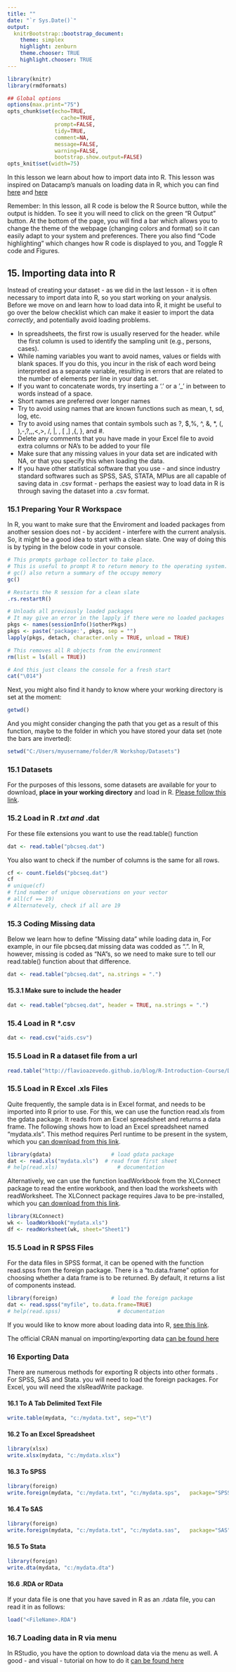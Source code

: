 ```yaml
---
title: ""
date: "`r Sys.Date()`"
output:
  knitrBootstrap::bootstrap_document:
    theme: simplex
    highlight: zenburn
    theme.chooser: TRUE
    highlight.chooser: TRUE
---
```


```r
library(knitr)
library(rmdformats)

## Global options
options(max.print="75")
opts_chunk$set(echo=TRUE,
	             cache=TRUE,
               prompt=FALSE,
               tidy=TRUE,
               comment=NA,
               message=FALSE,
               warning=FALSE,
               bootstrap.show.output=FALSE)
opts_knit$set(width=75)
```

In this lesson we learn about how to import data into R. This lesson was inspired on Datacamp's manuals on loading data in R, which you can find [here](https://www.datacamp.com/community/tutorials/r-tutorial-read-excel-into-r#gs.7tKxgHg) and [here](https://www.datacamp.com/community/tutorials/r-data-import-tutorial#gs.xrP7WZM)

Remember: In this lesson, all R code is below the R Source button, while the output is hidden. To see it you will need to click on the green "R Output" button. At the bottom of the page, you will find a bar which allows you to change the theme of the webpage (changing colors and format) so it can easily adapt to your system and preferences. There you also find "Code highlighting" which changes how R code is displayed to you, and Toggle R code and Figures.

## 15. Importing data into R

Instead of creating your dataset - as we did in the last lesson - it is often necessary to import data into R, so you start working on your analysis. Before we move on and learn how to load data into R, it might be useful to go over the below checklist which can make it easier to import the data _correctly_, and potentially avoid loading problems.   

* In spreadsheets, the first row is usually reserved for the header.
while the first column is used to identify the sampling unit (e.g., persons, cases). 
* While naming variables you want to avoid names, values or fields with blank spaces. If you do this, you incur in the risk of each word being interpreted as a separate variable, resulting in errors that are related to the number of elements per line in your data set.
* If you want to concatenate words, try inserting a '.' or a '_' in between to words instead of a space.
* Short names are preferred over longer names
* Try to avoid using names that are known functions such as mean, t, sd, log, etc.
* Try to avoid using names that contain symbols such as ?, $,%, ^, &, *, (, ),-,?,,,<,>, /, |, \, [ ,] ,{, }, and #.
* Delete any comments that you have made in your Excel file to avoid extra columns or NA's to be added to your file
* Make sure that any missing values in your data set are indicated with NA, or that you specify this when loading the data.
* If you have other statistical software that you use - and since industry standard softwares such as SPSS, SAS, STATA, MPlus are all capable of saving data in .csv format - perhaps the easiest way to load data in R is through saving the dataset into a .csv format.

### 15.1 Preparing Your R Workspace

In R, you want to make sure that the Enviroment and loaded packages from another session does not - by accident - interfere with the current analysis. So, it might be a good idea to start with a clean slate. One way of doing this is by typing in the below code in your console.

```r
# This prompts garbage collector to take place. 
# This is useful to prompt R to return memory to the operating system.
# gc() also return a summary of the occupy memory
gc()

# Restarts the R session for a clean slate
.rs.restartR() 

# Unloads all previously loaded packages
# It may give an error in the lapply if there were no loaded packages
pkgs <- names(sessionInfo()$otherPkgs) 
pkgs <- paste('package:', pkgs, sep = "")
lapply(pkgs, detach, character.only = TRUE, unload = TRUE)

# This removes all R objects from the environment
rm(list = ls(all = TRUE))

# And this just cleans the console for a fresh start
cat("\014")  
```

Next, you might also find it handy to know where your working directory is set at the moment:

```r
getwd()
```

And you might consider changing the path that you get as a result of this function, maybe to the folder in which you have stored your data set (note the bars are inverted):

```r
setwd("C:/Users/myusername/folder/R Workshop/Datasets")
```

### 15.1 Datasets

For the purposes of this lessons, some datasets are available for your to download, **place in your working directory** and load in R. [Please follow this link](https://github.com/flavioazevedo/flavioazevedo.github.io/tree/master/blog/R-Introduction-Course/Datasets).

### 15.2 Load in R *.txt and *.dat

For these file extensions you want to use the read.table() function

```r
dat <- read.table("pbcseq.dat")
```

You also want to check if the number of columns is the same for all rows.

```r
cf <- count.fields("pbcseq.dat")
cf
# unique(cf)     
# find number of unique observations on your vector
# all(cf == 19)  
# Alternatevely, check if all are 19
```

### 15.3 Coding Missing data

Below we learn how to define "Missing data" while loading data in, For example, in our file pbcseq.dat missing data was codded as ".". In R, however, missing is coded as "NA"s, so we need to make sure to tell our read.table() function about that difference.

```r
dat <- read.table("pbcseq.dat", na.strings = ".") 
```

#### 15.3.1 Make sure to include the header

```r
dat <- read.table("pbcseq.dat", header = TRUE, na.strings = ".")
```

### 15.4 Load in R *.csv

```r
dat <- read.csv("aids.csv")
```

### 15.5 Load in R a dataset file from a url

```r
read.table("http://flavioazevedo.github.io/blog/R-Introduction-Course/Datasets/sexualat.dat")
```

### 15.5 Load in R Excel .xls Files

Quite frequently, the sample data is in Excel format, and needs to be imported into R prior to use. For this, we can use the function read.xls from the gdata package. It reads from an Excel spreadsheet and returns a data frame. The following shows how to load an Excel spreadsheet named "mydata.xls". This method requires Perl runtime to be present in the system, which you [can download from this link](https://www.perl.org/get.html).

```r
library(gdata)                   # load gdata package 
dat <- read.xls("mydata.xls")  # read from first sheet
# help(read.xls)                   # documentation
```

Alternatively, we can use the function loadWorkbook from the XLConnect package to read the entire workbook, and then load the worksheets with readWorksheet. The XLConnect package requires Java to be pre-installed, which you [can download from this link](https://www.java.com/en/download/).

```r
library(XLConnect)              
wk <- loadWorkbook("mydata.xls") 
df <- readWorksheet(wk, sheet="Sheet1")
```

### 15.5 Load in R SPSS Files

For the data files in SPSS format, it can be opened with the function read.spss from the foreign package. There is a "to.data.frame" option for choosing whether a data frame is to be returned. By default, it returns a list of components instead.

```r
library(foreign)                 # load the foreign package 
dat <- read.spss("myfile", to.data.frame=TRUE)
# help(read.spss)                  # documentation 
```

If you would like to know more about loading data into R, [see this link](https://www.r-bloggers.com/importing-data-into-r-part-two/). 

The official CRAN manual on importing/exporting data [can be found here](https://cran.r-project.org/doc/manuals/r-release/R-data.html)

### 16 Exporting Data

There are numerous methods for exporting R objects into other formats . For SPSS, SAS and Stata. you will need to load the foreign packages. For Excel, you will need the xlsReadWrite package.

#### 16.1 To A Tab Delimited Text File

```r
write.table(mydata, "c:/mydata.txt", sep="\t")
```

####  16.2 To an Excel Spreadsheet

```r
library(xlsx)
write.xlsx(mydata, "c:/mydata.xlsx")
```

####  16.3 To SPSS

```r
library(foreign)
write.foreign(mydata, "c:/mydata.txt", "c:/mydata.sps",   package="SPSS")
```

####  16.4 To SAS

```r
library(foreign)
write.foreign(mydata, "c:/mydata.txt", "c:/mydata.sas",   package="SAS")
```

####  16.5 To Stata

```r
library(foreign)
write.dta(mydata, "c:/mydata.dta")
```

####  16.6 .RDA or RData 

If your data file is one that you have saved in R as an .rdata file, you can read it in as follows:

```r
load("<FileName>.RDA")
```

### 16.7 Loading data in R via menu

In RStudio, you have the option to download data via the menu as well. A good - and visual - tutorial on how to do it [can be found here](https://support.rstudio.com/hc/en-us/articles/218611977-Importing-Data-with-RStudio)